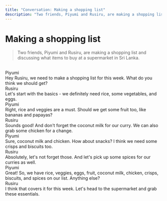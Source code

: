 ```yaml
---
title: "Conversation: Making a shopping list"
description: "Two friends, Piyumi and Rusiru, are making a shopping list and discussing what items to buy at a supermarket in Sri Lanka."
---
```


# Making a shopping list

> Two friends, Piyumi and Rusiru, are making a shopping list and discussing what items to buy at a supermarket in Sri Lanka.

<br/>

<div className="chat chat-start">
  <div className="chat-header">
    Piyumi
  </div>
  <div className="chat-bubble text-xl bg-[#171717] text-white">Hey Rusiru, we need to make a shopping list for this week. What do you think we should get?</div>
</div>
<div className="chat chat-end">
  <div className="chat-header">
    Rusiru
  </div>
  <div className="chat-bubble text-xl bg-accent text-white">Let's start with the basics - we definitely need rice, some vegetables, and eggs.</div>
</div>
<div className="chat chat-start">
  <div className="chat-header">
    Piyumi
  </div>
  <div className="chat-bubble text-xl bg-[#171717] text-white">Right, rice and veggies are a must. Should we get some fruit too, like bananas and papayas?</div>
</div>
<div className="chat chat-end">
  <div className="chat-header">
    Rusiru
  </div>
  <div className="chat-bubble text-xl bg-accent text-white">Sounds good! And don't forget the coconut milk for our curry. We can also grab some chicken for a change.</div>
</div>
<div className="chat chat-start">
  <div className="chat-header">
    Piyumi
  </div>
  <div className="chat-bubble text-xl bg-[#171717] text-white">Sure, coconut milk and chicken. How about snacks? I think we need some crisps and biscuits too.</div>
</div>
<div className="chat chat-end">
  <div className="chat-header">
    Rusiru
  </div>
  <div className="chat-bubble text-xl bg-accent text-white">Absolutely, let's not forget those. And let's pick up some spices for our curries as well.</div>
</div>
<div className="chat chat-start">
  <div className="chat-header">
    Piyumi
  </div>
  <div className="chat-bubble text-xl bg-[#171717] text-white">Great! So, we have rice, veggies, eggs, fruit, coconut milk, chicken, crisps, biscuits, and spices on our list. Anything else?</div>
</div>
<div className="chat chat-end">
  <div className="chat-header">
    Rusiru
  </div>
  <div className="chat-bubble text-xl bg-accent text-white">I think that covers it for this week. Let's head to the supermarket and grab these essentials.</div>
</div>